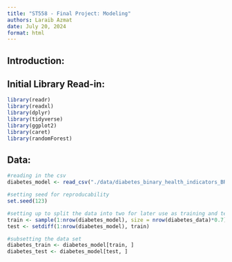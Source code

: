 ```yaml
---
title: "ST558 - Final Project: Modeling"
authors: Laraib Azmat
date: July 20, 2024
format: html
---
```

## Introduction:


## Initial Library Read-in:
```r
library(readr)
library(readxl)
library(dplyr)
library(tidyverse)
library(ggplot2)
library(caret)
library(randomForest)
```

## Data:
```r
#reading in the csv 
diabetes_model <- read_csv("./data/diabetes_binary_health_indicators_BRFSS2015.csv")
```

```r
#setting seed for reproducability
set.seed(123)

#setting up to split the data into two for later use as training and testing 
train <- sample(1:nrow(diabetes_model), size = nrow(diabetes_data)*0.7)
test <- setdiff(1:nrow(diabetes_model), train)

#subsetting the data set
diabetes_train <- diabetes_model[train, ]
diabetes_test <- diabetes_model[test, ]
```


